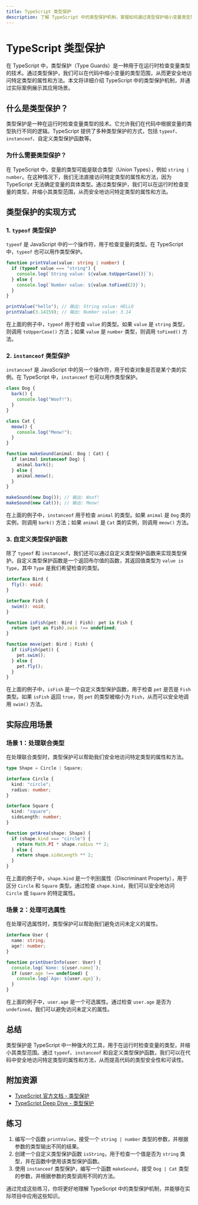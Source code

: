 ```yaml
---
title: TypeScript 类型保护
description: 了解 TypeScript 中的类型保护机制，掌握如何通过类型保护缩小变量类型范围，提升代码的类型安全性和可读性。
---
```


# TypeScript 类型保护

在 TypeScript 中，类型保护（Type Guards）是一种用于在运行时检查变量类型的技术。通过类型保护，我们可以在代码中缩小变量的类型范围，从而更安全地访问特定类型的属性和方法。本文将详细介绍 TypeScript 中的类型保护机制，并通过实际案例展示其应用场景。

## 什么是类型保护？

类型保护是一种在运行时检查变量类型的技术。它允许我们在代码中根据变量的类型执行不同的逻辑。TypeScript 提供了多种类型保护的方式，包括 `typeof`、`instanceof`、自定义类型保护函数等。

### 为什么需要类型保护？

在 TypeScript 中，变量的类型可能是联合类型（Union Types），例如 `string | number`。在这种情况下，我们无法直接访问特定类型的属性和方法，因为 TypeScript 无法确定变量的具体类型。通过类型保护，我们可以在运行时检查变量的类型，并缩小其类型范围，从而安全地访问特定类型的属性和方法。

## 类型保护的实现方式

### 1. `typeof` 类型保护

`typeof` 是 JavaScript 中的一个操作符，用于检查变量的类型。在 TypeScript 中，`typeof` 也可以用作类型保护。

```typescript
function printValue(value: string | number) {
  if (typeof value === "string") {
    console.log(`String value: ${value.toUpperCase()}`);
  } else {
    console.log(`Number value: ${value.toFixed(2)}`);
  }
}

printValue("hello"); // 输出: String value: HELLO
printValue(3.14159); // 输出: Number value: 3.14
```

在上面的例子中，`typeof` 用于检查 `value` 的类型。如果 `value` 是 `string` 类型，则调用 `toUpperCase()` 方法；如果 `value` 是 `number` 类型，则调用 `toFixed()` 方法。

### 2. `instanceof` 类型保护

`instanceof` 是 JavaScript 中的另一个操作符，用于检查对象是否是某个类的实例。在 TypeScript 中，`instanceof` 也可以用作类型保护。

```typescript
class Dog {
  bark() {
    console.log("Woof!");
  }
}

class Cat {
  meow() {
    console.log("Meow!");
  }
}

function makeSound(animal: Dog | Cat) {
  if (animal instanceof Dog) {
    animal.bark();
  } else {
    animal.meow();
  }
}

makeSound(new Dog()); // 输出: Woof!
makeSound(new Cat()); // 输出: Meow!
```

在上面的例子中，`instanceof` 用于检查 `animal` 的类型。如果 `animal` 是 `Dog` 类的实例，则调用 `bark()` 方法；如果 `animal` 是 `Cat` 类的实例，则调用 `meow()` 方法。

### 3. 自定义类型保护函数

除了 `typeof` 和 `instanceof`，我们还可以通过自定义类型保护函数来实现类型保护。自定义类型保护函数是一个返回布尔值的函数，其返回值类型为 `value is Type`，其中 `Type` 是我们希望检查的类型。

```typescript
interface Bird {
  fly(): void;
}

interface Fish {
  swim(): void;
}

function isFish(pet: Bird | Fish): pet is Fish {
  return (pet as Fish).swim !== undefined;
}

function move(pet: Bird | Fish) {
  if (isFish(pet)) {
    pet.swim();
  } else {
    pet.fly();
  }
}
```

在上面的例子中，`isFish` 是一个自定义类型保护函数，用于检查 `pet` 是否是 `Fish` 类型。如果 `isFish` 返回 `true`，则 `pet` 的类型被缩小为 `Fish`，从而可以安全地调用 `swim()` 方法。

## 实际应用场景

### 场景 1：处理联合类型

在处理联合类型时，类型保护可以帮助我们安全地访问特定类型的属性和方法。

```typescript
type Shape = Circle | Square;

interface Circle {
  kind: "circle";
  radius: number;
}

interface Square {
  kind: "square";
  sideLength: number;
}

function getArea(shape: Shape) {
  if (shape.kind === "circle") {
    return Math.PI * shape.radius ** 2;
  } else {
    return shape.sideLength ** 2;
  }
}
```

在上面的例子中，`shape.kind` 是一个判别属性（Discriminant Property），用于区分 `Circle` 和 `Square` 类型。通过检查 `shape.kind`，我们可以安全地访问 `Circle` 或 `Square` 的特定属性。

### 场景 2：处理可选属性

在处理可选属性时，类型保护可以帮助我们避免访问未定义的属性。

```typescript
interface User {
  name: string;
  age?: number;
}

function printUserInfo(user: User) {
  console.log(`Name: ${user.name}`);
  if (user.age !== undefined) {
    console.log(`Age: ${user.age}`);
  }
}
```

在上面的例子中，`user.age` 是一个可选属性。通过检查 `user.age` 是否为 `undefined`，我们可以避免访问未定义的属性。

## 总结

类型保护是 TypeScript 中一种强大的工具，用于在运行时检查变量的类型，并缩小其类型范围。通过 `typeof`、`instanceof` 和自定义类型保护函数，我们可以在代码中安全地访问特定类型的属性和方法，从而提高代码的类型安全性和可读性。

## 附加资源

- [TypeScript 官方文档 - 类型保护](https://www.typescriptlang.org/docs/handbook/advanced-types.html#type-guards-and-differentiating-types)
- [TypeScript Deep Dive - 类型保护](https://basarat.gitbook.io/typescript/type-system/typeguard)

## 练习

1. 编写一个函数 `printValue`，接受一个 `string | number` 类型的参数，并根据参数的类型输出不同的结果。
2. 创建一个自定义类型保护函数 `isString`，用于检查一个值是否为 `string` 类型，并在函数中使用该类型保护函数。
3. 使用 `instanceof` 类型保护，编写一个函数 `makeSound`，接受 `Dog | Cat` 类型的参数，并根据参数的类型调用不同的方法。

通过完成这些练习，你将更好地理解 TypeScript 中的类型保护机制，并能够在实际项目中应用这些知识。